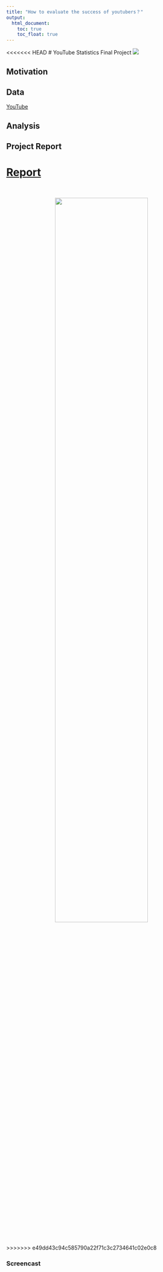 ```yaml
---
title: "How to evaluate the success of youtubers？"
output: 
  html_document:
    toc: true
    toc_float: true
---
```


<<<<<<< HEAD
# YouTube Statistics Final Project
![](Webpage/youtube-logo.jpg.webp)

## Motivation

## Data
[YouTube](https://www.youtube.com/)

## Analysis

## Project Report
[Report](report.html)
=======
<style type="text/css">

h1.title {
  text-align: center;
}

</style>

&nbsp;

<center>
<img src="youtubers.jpg" style="width:70%" class="center">
</center>
\
>>>>>>> e49dd43c94c585790a22f71c3c2734641c02e0c8

### Screencast
